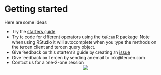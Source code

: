 # Getting started
Here are some ideas:

* Try the [starters guide](https://tercen.github.io/starters-guide/)
* Try to code for different operators using the ``teRcen`` R package, Note when using RStudio it will autocomplete when you type the methods on the tercen client and tercen query object.
* Give feedback on this starters's guide by creating an [issue](https://github.com/tercen/tercen-book/issues)
* Give feedback on Tercen by sending an email to info@tercen.com
* Contact us for a one-2-one session
<center>![](images/stairs.png)</center>
